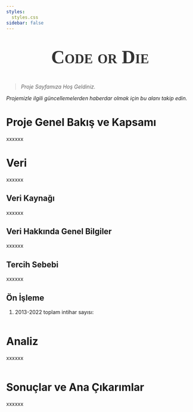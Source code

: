 ```yaml
---
styles:
  styles.css
sidebar: false
---
```


::: {style="text-align: center"}
::: {style="font-family: fantasy; font-size: 50px; font-style: normal; font-variant: small-caps; font-weight: 700; line-height: 39.6px; color: #333333;"}
**Code or Die**
:::
:::

> *Proje Sayfamıza Hoş Geldiniz.*

*Projemizle ilgili güncellemelerden haberdar olmak için bu alanı takip edin.*


# Proje Genel Bakış ve Kapsamı

xxxxxx

# Veri

xxxxxx

## Veri Kaynağı

xxxxxx

## Veri Hakkında Genel Bilgiler

xxxxxx

## Tercih Sebebi

xxxxxx

## Ön İşleme

1.  2013-2022 toplam intihar sayısı:
```r

```


# Analiz

xxxxxx  
```r


```


# Sonuçlar ve Ana Çıkarımlar

xxxxxx
